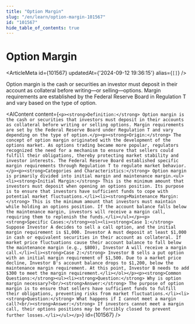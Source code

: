 ```yaml
---
title: "Option Margin"
slug: "/en/learn/option-margin-101567"
id: "101567"
hide_table_of_contents: true
---
```



# Option Margin

<ArticleMeta id={101567} updatedAt={'2024-09-12 19:36:15'} alias={`[]`} />
<div className='border-solid border-b border-t-0 my-4 border-[var(--ifm-color-gray-300)]' />

Option margin is the cash or securities an investor must deposit in their account as collateral before writing—or selling—options. Margin requirements are established by the Federal Reserve Board in Regulation T and vary based on the type of option.

<AIContent content={`<p><strong>Definition:</strong> Option margin is the cash or securities that investors must deposit in their accounts as collateral before writing or selling options. Margin requirements are set by the Federal Reserve Board under Regulation T and vary depending on the type of option.</p><p><strong>Origin:</strong> The concept of option margin originated with the development of the options market. As options trading became more popular, regulators recognized the need for a mechanism to ensure that sellers could fulfill their obligations, thereby protecting market stability and investor interests. The Federal Reserve Board established specific margin requirements through Regulation T to regulate market behavior.</p><p><strong>Categories and Characteristics:</strong> Option margin is primarily divided into initial margin and maintenance margin.<ul><li><strong>Initial Margin:</strong> This is the minimum amount that investors must deposit when opening an options position. Its purpose is to ensure that investors have sufficient funds to cope with potential market fluctuations.</li><li><strong>Maintenance Margin:</strong> This is the minimum amount that investors must maintain while holding an options position. If the account balance falls below the maintenance margin, investors will receive a margin call, requiring them to replenish the funds.</li></ul></p><p><strong>Specific Cases:</strong><ol><li><strong>Case 1:</strong> Suppose Investor A decides to sell a call option, and the initial margin requirement is $1,000. Investor A must deposit at least $1,000 in cash or equivalent securities in their account as collateral. If market price fluctuations cause their account balance to fall below the maintenance margin (e.g., $800), Investor A will receive a margin call.</li><li><strong>Case 2:</strong> Investor B sells a put option with an initial margin requirement of $1,500. Due to a market price decline, Investor B's account balance drops to $1,200, below the maintenance margin requirement. At this point, Investor B needs to add $300 to meet the margin requirement.</li></ol></p><p><strong>Common Questions:</strong><ul><li><strong>Question:</strong> Why is option margin necessary?<br/><strong>Answer:</strong> The purpose of option margin is to ensure that sellers have sufficient funds to fulfill their obligations, preventing risks from market fluctuations.</li><li><strong>Question:</strong> What happens if I cannot meet a margin call?<br/><strong>Answer:</strong> If investors cannot meet a margin call, their options positions may be forcibly closed to prevent further losses.</li></ul></p>`} id={101567} />
